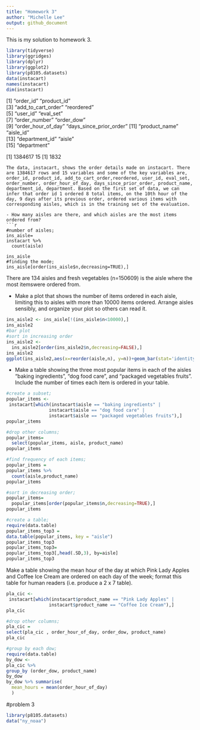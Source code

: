 ```yaml
---
title: "Homework 3"
author: "Michelle Lee"
output: github_document
---
```

This is my solution to homework 3.
```r
library(tidyverse)
library(ggridges)
library(dplyr)
library(ggplot2)
library(p8105.datasets)
data(instacart)
names(instacart)
dim(instacart)
```
 [1] "order_id"               "product_id"            
 [3] "add_to_cart_order"      "reordered"             
 [5] "user_id"                "eval_set"              
 [7] "order_number"           "order_dow"             
 [9] "order_hour_of_day"      "days_since_prior_order"
[11] "product_name"           "aisle_id"              
[13] "department_id"          "aisle"                 
[15] "department"    

[1] 1384617      15
[1] 1832
```
The data, instacart, shows the order details made on instacart. There are 1384617 rows and 15 variables and some of the key variables are, order_id, product_id, add_to_cart_order,reordered, user_id, eval_set, order_number, order_hour_of_day, days_since_prior_order, product_name, department_id, department. Based on the first set of data, we can infer that order id 1 ordered 8 total items, on the 10th hour of the day, 9 days after its previous order, ordered various items with corresponding aisles, which is in the training set of the evaluation. 

- How many aisles are there, and which aisles are the most items ordered from?
```r
#number of aisles;
ins_aisle= 
instacart %>%
  count(aisle)
  
ins_aisle
#finding the mode;
ins_aisle[order(ins_aisle$n,decreasing=TRUE),]
```
There are 134 aisles and fresh vegetables (n=150609) is the aisle where the most itemswere ordered from.

- Make a plot that shows the number of items ordered in each aisle, limiting this to aisles with more than 10000 items ordered. Arrange aisles sensibly, and organize your plot so others can read it.
```r
ins_aisle2 <- ins_aisle[!(ins_aisle$n<10000),]
ins_aisle2
#bar plot
#sort in increasing order
ins_aisle2 <- 
  ins_aisle2[order(ins_aisle2$n,decreasing=FALSE),]
ins_aisle2
ggplot(ins_aisle2,aes(x=reorder(aisle,n), y=n))+geom_bar(stat='identity')+coord_flip()
```
- Make a table showing the three most popular items in each of the aisles “baking ingredients”, “dog food care”, and “packaged vegetables fruits”. Include the number of times each item is ordered in your table.
```r
#create a subset;
popular_items <-
 instacart[which(instacart$aisle == "baking ingredients" |
                instacart$aisle == "dog food care" |
                instacart$aisle == "packaged vegetables fruits"),]
popular_items

#drop other columns;
popular_items=
  select(popular_items, aisle, product_name)
popular_items

#find frequency of each items;
popular_items =
popular_items %>%
  count(aisle,product_name)
popular_items

#sort in decreasing order;
popular_items= 
  popular_items[order(popular_items$n,decreasing=TRUE),]
popular_items

#create a table;
require(data.table)
popular_items_top3 = 
data.table(popular_items, key = "aisle")
popular_items_top3
popular_items_top3=
popular_items_top3[,head(.SD,3), by=aisle]
popular_items_top3
```

Make a table showing the mean hour of the day at which Pink Lady Apples and Coffee Ice Cream are ordered on each day of the week; format this table for human readers (i.e. produce a 2 x 7 table).
```r
pla_cic <-
 instacart[which(instacart$product_name == "Pink Lady Apples" |
                instacart$product_name == "Coffee Ice Cream"),]
pla_cic

#drop other columns;
pla_cic =
select(pla_cic , order_hour_of_day, order_dow, product_name)
pla_cic

#group by each dow;
require(data.table)
by_dow <- 
pla_cic %>%
group_by (order_dow, product_name)
by_dow
by_dow %>% summarise(
  mean_hours = mean(order_hour_of_day)
  )
```

#problem 3
```r
library(p8105.datasets)
data("ny_noaa")
```
